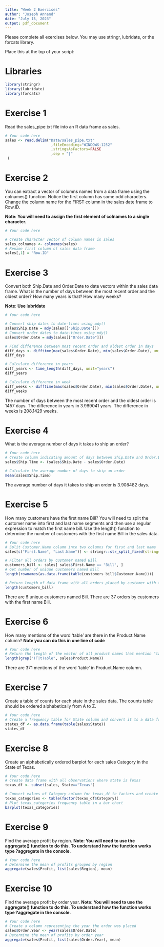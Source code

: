 ```yaml
---
title: "Week 2 Exercises"
author: "Joseph Annand"
date: "July 15, 2023"
output: pdf_document
---
```


Please complete all exercises below. You may use stringr, lubridate, or the forcats library. 

Place this at the top of your script:

# Libraries

```r
library(stringr)
library(lubridate)
library(forcats)
```


# Exercise 1
Read the sales_pipe.txt file into an R data frame as sales. 

```r
# Your code here
sales <- read.delim("Data/sales_pipe.txt"
                     ,fileEncoding="WINDOWS-1252"
                     ,stringsAsFactors=FALSE
                     ,sep = "|"
 )
```

# Exercise 2
You can extract a vector of columns names from a data frame using the colnames() function. Notice the first column has some odd characters. Change the column name for the FIRST column in the sales date frame to Row.ID. 

**Note: You will need to assign the first element of colnames to a single character.**

```r
# Your code here

# Create character vector of column names in sales
sales_colnames <- colnames(sales)
# Rename first column of sales data frame
sales[,1] = "Row.ID"

```

# Exercise 3
Convert both Ship.Date and Order.Date to date vectors within the sales data frame. What is the number of days between the most recent order and the oldest order?
How many years is that?
How many weeks?

**Note: Use lubridate**

```r
# Your code here

# Convert ship dates to date-times using mdy()
sales$Ship.Date = mdy(sales[["Ship.Date"]])
# Convert order dates to date-times using mdy()
sales$Order.Date = mdy(sales[["Order.Date"]])

# Find difference between most recent order and oldest order in days
diff_days <- difftime(max(sales$Order.Date), min(sales$Order.Date), units="days")
diff_days

# Calculate difference in years
diff_years <- time_length(diff_days, unit="years")
diff_years

# Calculate difference in week
diff_weeks <- difftime(max(sales$Order.Date), min(sales$Order.Date), units="weeks")
diff_weeks
```

The number of days between the most recent order and the oldest order is 1457 days. The difference in years in 3.989041 years. The difference in weeks is 208.1429 weeks.


# Exercise 4
What is the average number of days it takes to ship an order?

```r
# Your code here
# Create column indicating amount of days between Ship.Date and Order.Date
sales$Ship.Time <- (sales$Ship.Date - sales$Order.Date)

# Calculate the average number of days to ship an order
mean(sales$Ship.Time)

```

The average number of days it takes to ship an order is 3.908482 days.

# Exercise 5
How many customers have the first name Bill?
You will need to split the customer name into first and last name segments and then use a regular expression to match the first name bill. Use the length() function to determine the number of customers with the first name Bill in the sales data. 

```r
# Your code here
# Split Customer.Name column into two columns for first and last name
sales[c("First.Name", "Last.Name")] <- stringr::str_split_fixed(string=sales$Customer.Name,pattern=' ',n=2)

# Filter all orders by customer named Bill
customers_bill <- sales[ sales$First.Name == "Bill", ]
# Get number of unique customers named Bill
length(rownames(as.data.frame(table(customers_bill$Customer.Name))))

# Return length of data frame with all orders placed by customer with the first name Bill
length(customers_bill)
```

There are 6 unique customers named Bill. There are 37 orders by customers with the first name Bill.

# Exercise 6
How many mentions of the word 'table' are there in the Product.Name column? 
**Note you can do this in one line of code**

```r
# Your code here
# Return the length of the vector of all product names that mention "table"
length(grep("(T|t)able", sales$Product.Name))
```

There are 371 mentions of the word 'table' in Product.Name column.

# Exercise 7
Create a table of counts for each state in the sales data. The counts table should be ordered alphabetically from A to Z. 

```r
# Your code here
# Create a frequency table for State column and convert it to a data frame
states_df <- as.data.frame(table(sales$State))
states_df
```

# Exercise 8
Create an alphabetically ordered barplot for each sales Category in the State of Texas. 

```r
# Your code here
# Create data frame with all observations where state is Texas
texas_df <- subset(sales, State=="Texas")

# Convert values of Category column for texas_df to factors and create frequency table
texas_categories <- table(factor(texas_df$Category))
# Plot texas_categories frequency table in a bar chart
barplot(texas_categories)
```

# Exercise 9
Find the average profit by region.
**Note: You will need to use the aggregate() function to do this. To understand how the function works type ?aggregate in the console.**

```r
# Your code here
# Determine the mean of profits grouped by region
aggregate(sales$Profit, list(sales$Region), mean)
```

# Exercise 10
Find the average profit by order year. 
**Note: You will need to use the aggregate() function to do this. To understand how the function works type ?aggregate in the console.**

```r
# Your code here
# Create a column representing the year the order was placed
sales$Order.Year <- year(sales$Order.Date)
# Determine the mean of profits by order year
aggregate(sales$Profit, list(sales$Order.Year), mean)

```


